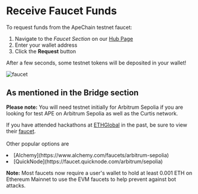 # Receive Faucet Funds

To request funds from the ApeChain testnet faucet: 
1. Navigate to the *Faucet Section* on our [Hub Page](https://curtis.hub.caldera.xyz/)
2. Enter your wallet address
3. Click the **Request** button

After a few seconds, some testnet tokens will be deposited in your wallet!

![faucet](../images/faucet.png)

## As mentioned in the Bridge section 

**Please note:**
You will need testnet initially for Arbitrum Sepolia if you are looking for test APE on Arbitrum Sepolia as well as the Curtis network.

If you have attended hackathons at [ETHGlobal](https://ethglobal.com) in the past, be sure to view their [faucet](https://ethglobal.com/faucet).
<br></br>
Other popular options are 
<li>[Alchemy](https://www.alchemy.com/faucets/arbitrum-sepolia)</li>
<li>[QuickNode](https://faucet.quicknode.com/arbitrum/sepolia)</li>

**Note:** 
Most faucets now require a user's wallet to hold at least 0.001 ETH on Ethereum Mainnet to use the EVM faucets to help prevent against bot attacks.